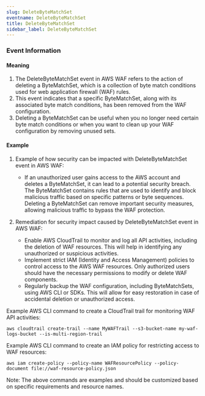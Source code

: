 ```yaml
--- 
slug: DeleteByteMatchSet
eventname: DeleteByteMatchSet
title: DeleteByteMatchSet
sidebar_label: DeleteByteMatchSet
---
```

                       
### Event Information

#### Meaning

1. The DeleteByteMatchSet event in AWS WAF refers to the action of deleting a ByteMatchSet, which is a collection of byte match conditions used for web application firewall (WAF) rules.
2. This event indicates that a specific ByteMatchSet, along with its associated byte match conditions, has been removed from the WAF configuration.
3. Deleting a ByteMatchSet can be useful when you no longer need certain byte match conditions or when you want to clean up your WAF configuration by removing unused sets.

#### Example

1. Example of how security can be impacted with DeleteByteMatchSet event in AWS WAF:
   - If an unauthorized user gains access to the AWS account and deletes a ByteMatchSet, it can lead to a potential security breach. The ByteMatchSet contains rules that are used to identify and block malicious traffic based on specific patterns or byte sequences. Deleting a ByteMatchSet can remove important security measures, allowing malicious traffic to bypass the WAF protection.

2. Remediation for security impact caused by DeleteByteMatchSet event in AWS WAF:
   - Enable AWS CloudTrail to monitor and log all API activities, including the deletion of WAF resources. This will help in identifying any unauthorized or suspicious activities.
   - Implement strict IAM (Identity and Access Management) policies to control access to the AWS WAF resources. Only authorized users should have the necessary permissions to modify or delete WAF components.
   - Regularly backup the WAF configuration, including ByteMatchSets, using AWS CLI or SDKs. This will allow for easy restoration in case of accidental deletion or unauthorized access.

Example AWS CLI command to create a CloudTrail trail for monitoring WAF API activities:
```
aws cloudtrail create-trail --name MyWAFTrail --s3-bucket-name my-waf-logs-bucket --is-multi-region-trail
```

Example AWS CLI command to create an IAM policy for restricting access to WAF resources:
```
aws iam create-policy --policy-name WAFResourcePolicy --policy-document file://waf-resource-policy.json
```

Note: The above commands are examples and should be customized based on specific requirements and resource names.


 